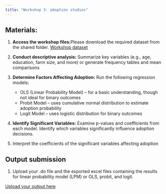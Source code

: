 ```yaml
---
title: "Workshop 3: adoption studies"
---
```


::: callout-note
## Materials:

1.  **Access the workshop files:**Please download the required dataset from the shared folder. [Workshop dataset](https://drive.google.com/drive/folders/1b3sTWCQk-0tKfQjEV8zdfQ-vrhP8rsID?usp=sharing)

2.  **Conduct descriptive analysis:** Summarize key variables (e.g., age, education, farm size, and more) or generate frequency tables and mean comparisons

3.  **Determine Factors Affecting Adoption:** Run the following regression models:

    -   OLS (Linear Probability Model) – for a basic understanding, though not ideal for binary outcomes
    -   Probit Model – uses cumulative normal distribution to estimate adoption probability
    -   Logit Model – uses logistic distribution for binary outcomes

4.  **Identify Significant Variables:** Examine p-values and coefficients from each model. Identify which variables significantly influence adoption decisions.

5.  Interpret the coefficients of the significant variables affecting adoption
:::


::: {.callout-tip}
## Output submission

1. Upload your .do file and the exported excel files containing the results for linear probability model (LPM) or OLS, probit, and logit.

<a href="https://forms.gle/f7nHZAwswX6MwyXG9" target="_blank" class="btn-slides">Upload your output here</a>
:::

